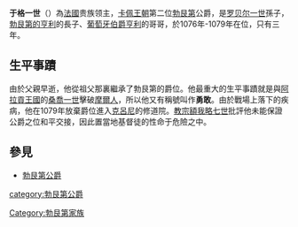 '''于格一世'''（{{bd|1057年||1093年|8月29日}}）為[[法國|法國]]贵族领主，[[卡佩王朝|卡佩王朝]]第二位[[勃艮第|勃艮第]]公爵，是[[罗贝尔一世_(勃艮第)|罗贝尔一世]]孫子，[[勃艮第的亨利_(法國貴族)|勃艮第的亨利]]的長子、[[勃艮第的亨利_(葡萄牙伯爵)|葡萄牙伯爵亨利]]的哥哥，於1076年-1079年在位，只有三年。

==生平事蹟==
由於父親早逝，他從祖父那裏繼承了勃艮第的爵位。他最重大的生平事蹟就是與[[阿拉貢王國|阿拉貢王國]]的[[桑喬一世_(阿拉貢)|桑喬一世]]擊破[[摩爾人|摩爾人]]，所以他又有稱號叫作'''勇敢'''。由於戰場上落下的疾病，他在1079年放棄爵位進入[[克呂尼|克呂尼]]的修道院。[[教宗|教宗]][[額我略七世|額我略七世]]批評他未能保證公爵之位和平交接，因此置當地基督徒的性命于危險之中。
==參見==
*[[勃艮第公爵|勃艮第公爵]]

{{start box}}
{{s-hou|[[勃艮第王朝|勃艮第王朝]]||1057年||1093年8月29日|name=于格一世|[[卡佩王朝|卡佩王朝]]}}
{{s-reg}}
{{s-before|[[罗贝尔一世_(勃艮第)|罗贝尔一世]]}}
{{s-title|[[勃艮第統治者列表|勃艮第公爵]]|1076年-1079年在任}}
{{s-after|[[厄德一世_(勃艮第)|厄德一世]]}}
{{end box}}

{{france-bio-stub}}
[[category:勃艮第公爵|category:勃艮第公爵]]
[[Category:勃艮第家族|Category:勃艮第家族]]